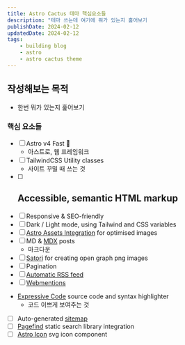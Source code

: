 ```yaml
---
title: Astro Cactus 테마 핵심요소들
description: "테마 쓰는데 여기에 뭐가 있는지 훑어보기                                                 "
publishDate: 2024-02-12
updatedDate: 2024-02-12
tags:
    - building blog
    - astro
    - astro cactus theme
---
```


## 작성해보는 목적

-   한번 뭐가 있는지 훑어보기

### 핵심 요소들

-   [ ] Astro v4 Fast 🚀
    -   아스트로, 웹 프레임워크
-   [ ] TailwindCSS Utility classes
    -   사이트 꾸밀 때 쓰는 것
-   [ ] ## Accessible, semantic HTML markup
-   [ ] Responsive & SEO-friendly
-   [ ] Dark / Light mode, using Tailwind and CSS variables
-   [ ] [Astro Assets Integration](https://docs.astro.build/en/guides/assets/) for optimised images
-   [ ] MD & [MDX](https://docs.astro.build/en/guides/markdown-content/#mdx-only-features) posts
    -   마크다운
-   [ ] [Satori](https://github.com/vercel/satori) for creating open graph png images
-   [ ] Pagination
-   [ ] [Automatic RSS feed](https://docs.astro.build/en/guides/rss)
-   [ ] [Webmentions](https://webmention.io/)
-   [Expressive Code](https://expressive-code.com/) source code and syntax highlighter
    -   코드 이쁘게 보여주는 것
-   [ ] Auto-generated [sitemap](https://docs.astro.build/en/guides/integrations-guide/sitemap/)
-   [ ] [Pagefind](https://pagefind.app/) static search library integration
-   [ ] [Astro Icon](https://github.com/natemoo-re/astro-icon) svg icon component
